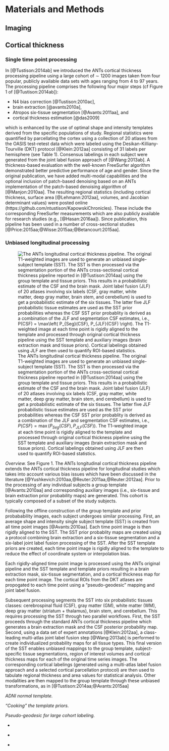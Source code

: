
# Materials and Methods

## Imaging

## Cortical thickness

### Single time point processing

In [@Tustison:2014ab] we introduced the ANTs cortical thickness processing
pipeline using a large cohort of $\sim$ 1200 images taken from four popular, publicly
available data sets with ages ranging from 4 to 97 years.  The processing pipeline
comprises the following four major steps (cf Figure 1 of [@Tustison:2014ab]):

* N4 bias correction [@Tustison:2010ac],
* brain extraction [@avants2010a],
* Atropos six-tissue segmentation [@Avants:2011aa], and
* cortical thickness estimation [@das2009]

which is enhanced by the use of optimal shape and intensity templates derived
from the specific populations of study.  Regional statistics were quantified by
parcellating the cortex using a collection of 20 atlases from the OASIS test-retest
data which were labeled using
the Desikan-Killiany-Tourville (DKT) protocol [@Klein:2012aa] consisting of
31 labels per hemisphere (see Table 1).  Consensus labelings
in each subject were generated from the joint label fusion approach of [@Wang:2013ab].
A thickness-based evaluation with the well-known FreeSurfer algorithm demonstrated
better predictive performance of age and gender.  Since the original publication, we
have added multi-modal capabilities and the optional inclusion of patch-based denoising
based on an ANTs implementation
of the patch-based denoising algorithm of [@Manjon:2010aa].
The resulting regional statistics (including cortical thickness, surface area [@Lehmann:2012aa],
volumes, and Jacobian determinant values) were posted online
(https://github.com/ntustison/KapowskiChronicles).  These include the corresponding
FreeSurfer measurements which are also publicly available for research
studies (e.g., [@Hasan:2016aa]).
Since publication, this pipeline has been used in a number of cross-sectional studies
[@Price:2015aa;@Wisse:2015aa;@Betancourt:2015aa].

\input{dktRegions.tex}

### Unbiased longitudinal processing

![The ANTs longitudinal cortical thickness pipeline.  The original T1-weighted images
are used to generate an unbiased single-subject template (SST).  The SST is then
processed via the segmentation portion of the ANTs cross-sectional cortical thickness
pipeline reported in [@Tustison:2014aa] using the group template and tissue priors.
This results in a probabilistic estimate of the
CSF and the brain mask.  Joint label fusion (JLF) of 20 atlases involving six labels (CSF, gray
matter, white matter, deep gray matter, brain stem, and cerebellum) is used to get a
probabilistic estimate of the six tissues.  The latter five JLF probabilistic tissue
estimates are used as the SST prior probabilities whereas the CSF SST prior probablity
is derived as a combination of the JLF and segmentation CSF estimates, i.e.,
$P(CSF) = \max\left( P_{Seg}(CSF), P_{JLF}(CSF) \right)$.  The T1-weighted image at each
time point is rigidly aligned to the template and processed through original cortical
thickness pipeline using the SST template and auxiliary images
(brain extraction mask and tissue priors).  Cortical labelings obtained using JLF are
then used to quantify ROI-based statistics.](../Figures/longitudinalPipeline.png)

_Overview._ See Figure 1.  The ANTs longitudinal cortical thickness pipeline extends the ANTs cortical
thickness pipeline for longitudinal studies which takes into account various bias issues
which have been discussed in the literature [@Yushkevich:2010aa,@Reuter:2011aa,@Reuter:2012aa].
Prior to the processing of any individual subjects a group template [@Avants:2010aa] and
corresponding auxiliary images (i.e., six-tissue and brain extraction prior probability
maps) are generated. This cohort is typically composed of a subset of the study subjects.

Following the offline construction of the group template and prior probabability images,
each subject undergoes similar processing.  First, an average shape and intensity single
subject template (SST) is created from all time point images [@Avants:2010aa].  Each
time point image is then rigidly aligned to the SST.  The SST prior probablity maps are
created using a protocol combining brain extraction and a six-tissue segmentation and
a six-label joint label fusion processing of the SST.  After the SST template priors are
created, each time point image is rigidly aligned to the template to reduce the
effect of coordinate system or interpolation bias.

Each rigidly-aligned time point image is processed using the ANTs original pipeline
and the SST template and template priors resulting in a brain extraction mask, six-tissue
segmentation, and a cortical thickness map for each time point image.  The cortical ROIs
from the DKT atlases are propogated to each time point using a "pseudo-geodesic" mapping
and joint label fusion.


Subsequent processing segments
the SST into six probabilistic tissues classes:   cerebrospinal
fluid (CSF), gray matter (GM), white matter (WM), deep gray matter (striatum + thalamus),
brain stem, and cerebellum.  This requires processing the SST through two parallel workflows.  First,
the SST proceeds through the standard ANTs cortical thickness pipeline which generates
a brain extraction mask and the CSF posterior probability map.  Second, using
a data set of expert annotations [@Klein:2012aa], a class-leading multi-atlas joint label fusion step [@Wang:2013ab] is performed to
create individualized probability maps for all tissue types.  This final version of the SST enables
unbiased mappings to the group template, subject-specific tissue segmentations, region of interest volumes and
cortical thickness maps for each of the original time series images.
The corresponding cortical labelings (generated
using a multi-atlas label fusion approach and a selected cortical parcellation protocol)
are then used to tabulate regional thickness and area values for statistical analysis.
Other modalities are then mapped to the group template through these unbiased
transformations, as in [@Tustison:2014aa;@Avants:2015aa]

_ADNI normal template._

_"Cooking" the template priors._

_Pseudo-geodesic for large cohort labeling._



__\textcolor{red}{Notes to self:}__

* \textcolor{red}{Add an image and discussion of the pseudo-geodesic for facilitating malf-labeling.}

* \textcolor{red}{Discuss the ants implementation (multi-threading, etc.)}

* \textcolor{red}{Discuss ADNI template}


